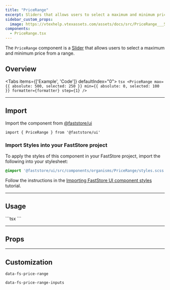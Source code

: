 ```yaml
---
title: "PriceRange"
excerpt: Sliders that allows users to select a maximum and minimum price.
sidebar_custom_props:
  image: https://vtexhelp.vtexassets.com/assets/docs/src/PriceRange___5863b0eb4a4a8ce9a98da5c760461e61.png
components:
  - PriceRange.tsx
---
```


The `PriceRange` component is a [Slider](https://developers.vtex.com/docs/guides/faststore/atoms-slider) that allows users to select a maximum and minimum price from a range.

## Overview

<Tabs items={['Example', 'Code']} defaultIndex="0">
  <Tab>
    <OverviewSection>
      <PriceRangeUsage />
    </OverviewSection>
  </Tab>
  <Tab>
    ```tsx
    <PriceRange
      max={{ absolute: 500, selected: 250 }}
      min={{ absolute: 0, selected: 100 }}
      formatter={formatter}
      step={1}
    />
    ```
  </Tab>
</Tabs>

---

## Import

Import the component from [@faststore/ui](https://developers.vtex.com/docs/guides/faststore/components-index)

```tsx
import { PriceRange } from '@faststore/ui'
```

### Import Styles into your FastStore project

To apply the styles of this component in your FastStore project, import the following into your stylesheet:

```scss
@import '@faststore/ui/src/components/organisms/PriceRange/styles.scss';
```

Follow the instructions in the [Importing FastStore UI component styles](https://developers.vtex.com/docs/guides/faststore/using-themes-importing-ui-components-styles) tutorial.

---

## Usage

<OverviewSection>
  <PriceRangeUsage />
</OverviewSection>
```tsx
<PriceRange
  max={{ absolute: 500, selected: 250 }}
  min={{ absolute: 0, selected: 100 }}
  formatter={formatter}
  step={1}
/>
```

---

## Props

<ComponentPropsSection component="PriceRange" />

---

## Customization

`data-fs-price-range`

`data-fs-price-range-inputs`

